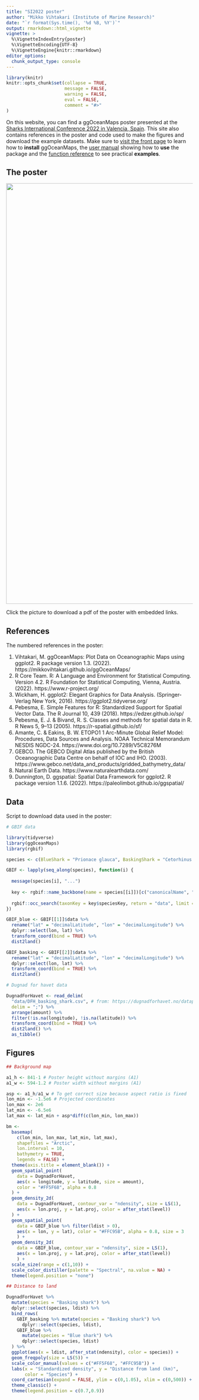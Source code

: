 ```yaml
---
title: "SI2022 poster"
author: "Mikko Vihtakari (Institute of Marine Research)"
date: "`r format(Sys.time(), '%d %B, %Y')`"
output: rmarkdown::html_vignette
vignette: >
  %\VignetteIndexEntry{poster}
  %\VignetteEncoding{UTF-8}
  %\VignetteEngine{knitr::rmarkdown}
editor_options: 
  chunk_output_type: console
---
```


```r
library(knitr)
knitr::opts_chunk$set(collapse = TRUE, 
                      message = FALSE, 
                      warning = FALSE, 
                      eval = FALSE,
                      comment = "#>"
)

```

On this website, you can find a ggOceanMaps poster presented at the [Sharks International Conference 2022 in Valencia, Spain](https://www.si2022.org/). This site also contains references in the poster and code used to make the figures and download the example datasets. Make sure to [visit the front page](https://mikkovihtakari.github.io/ggOceanMaps/) to learn how to **install** ggOceanMaps, the [user manual](https://mikkovihtakari.github.io/ggOceanMaps/articles/ggOceanMaps.html) showing how to **use** the package and the [function reference](https://mikkovihtakari.github.io/ggOceanMaps/reference/index.html) to see practical **examples**.

## The poster

<a href="https://github.com/MikkoVihtakari/ggOceanMapsLargeData/blob/master/docs/SI2022_poster.pdf"><img src="https://raw.githubusercontent.com/MikkoVihtakari/ggOceanMapsLargeData/master/docs/SI2022_poster.png" width="800" height="1133"/></a>  

Click the picture to download a pdf of the poster with embedded links. 

## References

The numbered references in the poster:

1. Vihtakari, M. ggOceanMaps: Plot Data on Oceanographic Maps using ggplot2. R package version 1.3. (2022). https://mikkovihtakari.github.io/ggOceanMaps/
2. R Core Team. R: A Language and Environment for Statistical Computing. Version 4.2. R Foundation for Statistical Computing, Vienna, Austria. (2022). https://www.r-project.org/
3. Wickham, H. ggplot2: Elegant Graphics for Data Analysis. (Springer-Verlag New York, 2016). https://ggplot2.tidyverse.org/
4. Pebesma, E. Simple Features for R: Standardized Support for Spatial Vector Data. The R Journal 10, 439 (2018). https://edzer.github.io/sp/
5. Pebesma, E. J. & Bivand, R. S. Classes and methods for spatial data in R. R News 5, 9–13 (2005). https://r-spatial.github.io/sf/
6. Amante, C. & Eakins, B. W. ETOPO1 1 Arc-Minute Global Relief Model: Procedures, Data Sources and Analysis. NOAA Technical Memorandum NESDIS NGDC-24. https://www.doi.org/10.7289/V5C8276M
7. GEBCO. The GEBCO Digital Atlas published by the British Oceanographic Data Centre on behalf of IOC and IHO. (2003). https://www.gebco.net/data_and_products/gridded_bathymetry_data/
8. Natural Earth Data. https://www.naturalearthdata.com/
9. Dunnington, D. ggspatial: Spatial Data Framework for ggplot2. R package version 1.1.6. (2022). https://paleolimbot.github.io/ggspatial/

## Data

Script to download data used in the poster:

```r
# GBIF data

library(tidyverse)
library(ggOceanMaps)
library(rgbif)

species <- c(BlueShark = "Prionace glauca", BaskingShark = "Cetorhinus maximus")

GBIF <- lapply(seq_along(species), function(i) {
  
  message(species[i], "...")
  
  key <- rgbif::name_backbone(name = species[[i]])[c("canonicalName", "speciesKey")]
  
  rgbif::occ_search(taxonKey = key$speciesKey, return = "data", limit = 4e5, geometry = c(-20, 30, 20, 76))
})

GBIF_blue <- GBIF[[1]]$data %>% 
  rename("lat" = "decimalLatitude", "lon" = "decimalLongitude") %>% 
  dplyr::select(lon, lat) %>% 
  transform_coord(bind = TRUE) %>% 
  dist2land()

GBIF_basking <- GBIF[[2]]$data %>% 
  rename("lat" = "decimalLatitude", "lon" = "decimalLongitude") %>% 
  dplyr::select(lon, lat) %>% 
  transform_coord(bind = TRUE) %>% 
  dist2land()

# Dugnad for havet data

DugnadForHavet <- read_delim(
  "data/DFH_basking_shark.csv", # from: https://dugnadforhavet.no/dataportal
  delim = ";") %>% 
  arrange(amount) %>% 
  filter(!is.na(longitude), !is.na(latitude)) %>% 
  transform_coord(bind = TRUE) %>% 
  dist2land() %>% 
  as_tibble()
```

## Figures

```r
## Background map

a1_h <- 841-1 # Poster height without margins (A1)
a1_w <- 594-1.2 # Poster width without margins (A1)

asp <- a1_h/a1_w # To get correct size because aspect ratio is fixed
lon_min <- -1.5e6 # Projected coordinates
lon_max <- 2e6 
lat_min <- -6.5e6
lat_max <- lat_min + asp*diff(c(lon_min, lon_max))

bm <- 
  basemap(
    c(lon_min, lon_max, lat_min, lat_max), 
    shapefiles = "Arctic",
    lon.interval = 10,
    bathymetry = TRUE,
    legends = FALSE) +
  theme(axis.title = element_blank()) +
  geom_spatial_point(
    data = DugnadForHavet,
    aes(x = longitude, y = latitude, size = amount),
    color = "#FF5F68", alpha = 0.8
  ) +
  geom_density_2d(
    data = DugnadForHavet, contour_var = "ndensity", size = LS(1),
    aes(x = lon.proj, y = lat.proj, color = after_stat(level))
  ) +
  geom_spatial_point(
    data = GBIF_blue %>% filter(ldist > 0), 
    aes(x = lon, y = lat), color = "#FFC95B", alpha = 0.8, size = 3
    ) +
  geom_density_2d(
    data = GBIF_blue, contour_var = "ndensity", size = LS(1),
    aes(x = lon.proj, y = lat.proj, color = after_stat(level))
    ) +
  scale_size(range = c(1,10)) +
  scale_color_distiller(palette = "Spectral", na.value = NA) +
  theme(legend.position = "none")

## Distance to land

DugnadForHavet %>% 
  mutate(species = "Basking shark") %>% 
  dplyr::select(species, ldist) %>% 
  bind_rows(
    GBIF_basking %>% mutate(species = "Basking shark") %>% 
      dplyr::select(species, ldist),
    GBIF_blue %>% 
      mutate(species = "Blue shark") %>% 
      dplyr::select(species, ldist)
  ) %>% 
  ggplot(aes(x = ldist, after_stat(ndensity), color = species)) + 
  geom_freqpoly(size = LS(5)) +
  scale_color_manual(values = c("#FF5F68", "#FFC95B")) +
  labs(x = "Standardized density", y = "Distance from land (km)", 
       color = "Species") +
  coord_cartesian(expand = FALSE, ylim = c(0,1.05), xlim = c(0,500)) +
  theme_classic() +
  theme(legend.position = c(0.7,0.9))
```

